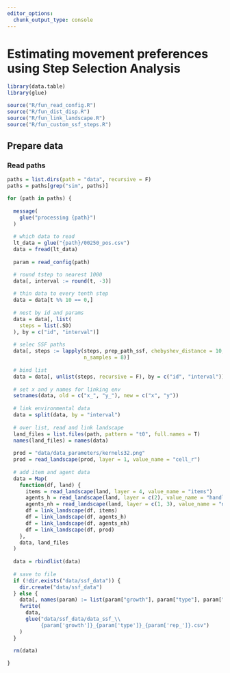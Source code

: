 ```yaml
---
editor_options: 
  chunk_output_type: console
---
```


# Estimating movement preferences using Step Selection Analysis

```r
library(data.table)
library(glue)
```

```r
source("R/fun_read_config.R")
source("R/fun_dist_disp.R")
source("R/fun_link_landscape.R")
source("R/fun_custom_ssf_steps.R")
```

## Prepare data

### Read paths

```r
paths = list.dirs(path = "data", recursive = F)
paths = paths[grep("sim", paths)]
```

```r
for (path in paths) {
  
  message(
    glue("processing {path}")
  )
  
  # which data to read
  lt_data = glue("{path}/00250_pos.csv")
  data = fread(lt_data)
  
  param = read_config(path)

  # round tstep to nearest 1000
  data[, interval := round(t, -3)]
  
  # thin data to every tenth step
  data = data[t %% 10 == 0,]
  
  # nest by id and params
  data = data[, list(
    steps = list(.SD)
  ), by = c("id", "interval")]
  
  # selec SSF paths
  data[, steps := lapply(steps, prep_path_ssf, chebyshev_distance = 10,
                         n_samples = 8)]
  
  # bind list
  data = data[, unlist(steps, recursive = F), by = c("id", "interval")]
  
  # set x and y names for linking env
  setnames(data, old = c("x_", "y_"), new = c("x", "y"))
  
  # link environmental data
  data = split(data, by = "interval")
  
  # over list, read and link landscape
  land_files = list.files(path, pattern = "t0", full.names = T)
  names(land_files) = names(data)
  
  prod = "data/data_parameters/kernels32.png"
  prod = read_landscape(prod, layer = 1, value_name = "cell_r")
  
  # add item and agent data
  data = Map(
    function(df, land) {
      items = read_landscape(land, layer = 4, value_name = "items")
      agents_h = read_landscape(land, layer = c(2), value_name = "handlers")
      agents_nh = read_landscape(land, layer = c(1, 3), value_name = "nonhand")
      df = link_landscape(df, items)
      df = link_landscape(df, agents_h)
      df = link_landscape(df, agents_nh)
      df = link_landscape(df, prod)
    },
    data, land_files
  )
  
  data = rbindlist(data)
  
  # save to file
  if (!dir.exists("data/ssf_data")) {
    dir.create("data/ssf_data")
  } else {
    data[, names(param) := list(param["growth"], param["type"], param["rep_"])]
    fwrite(
      data,
      glue("data/ssf_data/data_ssf_\\
           {param['growth']}_{param['type']}_{param['rep_']}.csv")
    )
  }
  
  rm(data)

}
```

